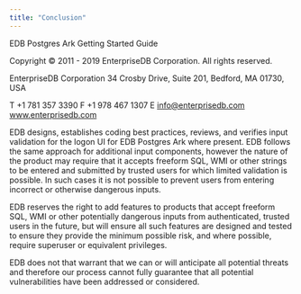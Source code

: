 ```yaml
---
title: "Conclusion"
---
```


<div id="conclusion" class="registered_link"></div>


EDB Postgres Ark Getting Started Guide

Copyright © 2011 - 2019 EnterpriseDB Corporation. All rights reserved.

EnterpriseDB Corporation 34 Crosby Drive, Suite 201, Bedford, MA 01730, USA

T +1 781 357 3390 F +1 978 467 1307 E <info@enterprisedb.com> www.enterprisedb.com

EDB designs, establishes coding best practices, reviews, and verifies input validation for the logon UI for EDB Postgres Ark where present. EDB follows the same approach for additional input components, however the nature of the product may require that it accepts freeform SQL, WMI or other strings to be entered and submitted by trusted users for which limited validation is possible. In such cases it is not possible to prevent users from entering incorrect or otherwise dangerous inputs.

EDB reserves the right to add features to products that accept freeform SQL, WMI or other potentially dangerous inputs from authenticated, trusted users in the future, but will ensure all such features are designed and tested to ensure they provide the minimum possible risk, and where possible, require superuser or equivalent privileges.

EDB does not that warrant that we can or will anticipate all potential threats and therefore our process cannot fully guarantee that all potential vulnerabilities have been addressed or considered.
